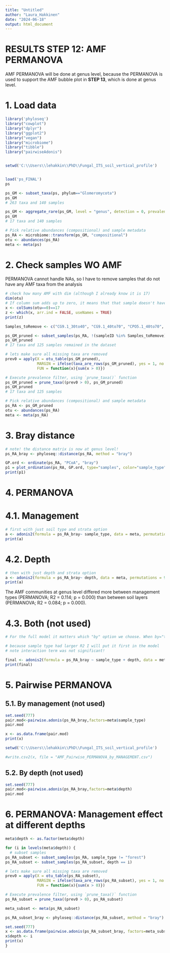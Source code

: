 ```yaml
---
title: "Untitled"
author: "Laura_Hakkinen"
date: "2024-06-18"
output: html_document
---
```



# RESULTS STEP 12: AMF PERMANOVA

AMF PERMANOVA will be done at genus level, because the PERMANOVA is used to support the AMF bubble plot in **STEP 13**, which is done at genus level.

# 1. Load data

```r
library('phyloseq')
library("cowplot")
library("dplyr")
library("ggplot2")
library("vegan")
library("microbiome")
library("tibble")
library("pairwiseAdonis")


setwd('C:\\Users\\lehakkin\\PhD\\Fungal_ITS_soil_vertical_profile')


load('ps_FINAL')
ps

ps_GM <- subset_taxa(ps, phylum=="Glomeromycota")
ps_GM
# 263 taxa and 140 samples

ps_GM <- aggregate_rare(ps_GM, level = "genus", detection = 0, prevalence = 0)
ps_GM
# 17 taxa and 140 samples

# Pick relative abundances (compositional) and sample metadata 
ps_RA <- microbiome::transform(ps_GM, "compositional")
otu <- abundances(ps_RA)
meta <- meta(ps)

```

# 2. Check samples WO AMF

PERMANOVA cannot handle NAs, so I have to remove samples that do not have any AMF taxa from the analysis

```r
# check how many AMF with dim (although I already know it is 17)
dim(otu)
# If column sum adds up to zero, it means that that sample doesn't have any AMF. check how many zero values samples I have, and remove sample if all (17) are zero
x <- colSums(otu==0)==17
z <- which(x, arr.ind = FALSE, useNames = TRUE)
print(z)

Samples_toRemove <- c("CG9.1_30to40", "CG9.1_40to70", "CPO5.1_40to70", "CPO5.2_40to70", "CR14.1_40to80", "M2_40to60", "M3_30to40", "M3_40to60", "NG2A1_40to70", "NG2B3_40to70", "OG10.2_40to70", "OG10.3_30to40", "OG10.3_40to70", "OR13.1_30to40", "OR13.1_40to80")

ps_GM_pruned <- subset_samples(ps_RA, !(sampleID %in% Samples_toRemove))
ps_GM_pruned
# 17 taxa and 125 samples remained in the dataset

# lets make sure all missing taxa are removed
prev0 = apply(X = otu_table(ps_GM_pruned),
              MARGIN = ifelse(taxa_are_rows(ps_GM_pruned), yes = 1, no = 2),
              FUN = function(x){sum(x > 0)})

# Execute prevalence filter, using `prune_taxa()` function
ps_GM_pruned = prune_taxa((prev0 > 0), ps_GM_pruned)
ps_GM_pruned
# 17 taxa and 125 samples

# Pick relative abundances (compositional) and sample metadata 
ps_RA <- ps_GM_pruned
otu <- abundances(ps_RA)
meta <- meta(ps_RA)
```


# 3. Bray distance

```r
# note! the distance matrix is now at genus level!
ps_RA_bray <- phyloseq::distance(ps_RA, method = "bray")

GP.ord <- ordinate(ps_RA, "PCoA", "bray")
p1 = plot_ordination(ps_RA, GP.ord, type="samples", color="sample_type", shape = "depth")
print(p1)
```

# 4. PERMANOVA

# 4.1. Management

```r
# first with just soil type and strata option
a <- adonis2(formula = ps_RA_bray~ sample_type, data = meta, permutations = 9999, method = "bray", by = "margin", strata = meta$depth)
print(a)
```

# 4.2. Depth

```r
# then with just depth and strata option
a <- adonis2(formula = ps_RA_bray~ depth, data = meta, permutations = 9999, method = "bray", by = "margin", strata = meta$sample_type)
print(a)
```


The AMF communities at genus level differed more between management types (PERMANOVA; R2 = 0.114; p = 0.000) than between soil layers (PERMANOVA; R2 = 0.084; p = 0.000).

# 4.3. Both (not used)

```r

# For the full model it matters which "by" option we choose. When by="terms" will assess significance for each term sequentially from first to last, so that the order of terms matter. We will use this, because with sequential analysis we will get R2 values that sum up to 1, and will also get the significance and R2 values for each interaction term separately rather than for the interaction alone

# because sample type had larger R2 I will put it first in the model
# note interaction term was not significant!

final <- adonis2(formula = ps_RA_bray ~ sample_type + depth, data = meta, permutations = 9999, method = "bray", by = "terms")
print(final)
```


# 5. Pairwise PERMANOVA

## 5.1. By management (not used)

```r
set.seed(777)
pair.mod<-pairwise.adonis(ps_RA_bray,factors=meta$sample_type)
pair.mod

x <- as.data.frame(pair.mod)
print(x)

setwd('C:\\Users\\lehakkin\\PhD\\Fungal_ITS_soil_vertical_profile')

#write.csv2(x, file = "AMF_Pairwise_PERMANOVA_by_MANAGEMENT.csv")
```


## 5.2. By depth (not used)

```r
set.seed(777)
pair.mod<-pairwise.adonis(ps_RA_bray,factors=meta$depth)
pair.mod
```


# 6. PERMANOVA: Management effect at different depths

```r
meta$depth <- as.factor(meta$depth)

for (i in levels(meta$depth)) {
  # subset samples
ps_RA_subset <- subset_samples(ps_RA, sample_type != "forest")
ps_RA_subset <- subset_samples(ps_RA_subset, depth == i)

# lets make sure all missing taxa are removed
prev0 = apply(X = otu_table(ps_RA_subset),
              MARGIN = ifelse(taxa_are_rows(ps_RA_subset), yes = 1, no = 2),
              FUN = function(x){sum(x > 0)})

# Execute prevalence filter, using `prune_taxa()` function
ps_RA_subset = prune_taxa((prev0 > 0), ps_RA_subset)

meta_subset <- meta(ps_RA_subset)

ps_RA_subset_bray <- phyloseq::distance(ps_RA_subset, method = "bray")

set.seed(777)
x <- as.data.frame(pairwise.adonis(ps_RA_subset_bray, factors=meta_subset$sample_type))
x$depth <- i
print(x)
}



```




